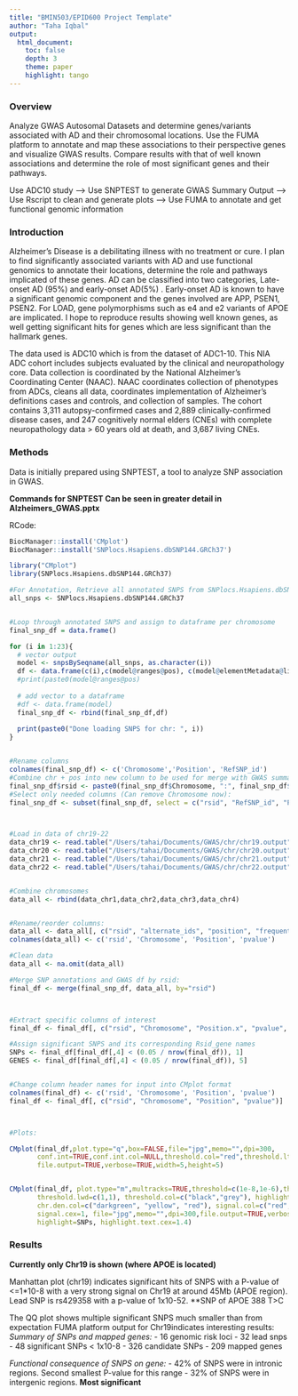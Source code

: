 ```yaml
---
title: "BMIN503/EPID600 Project Template"
author: "Taha Iqbal"
output: 
  html_document:
    toc: false 
    depth: 3 
    theme: paper 
    highlight: tango
---
```




### Overview
Analyze GWAS Autosomal Datasets and determine genes/variants associated with AD and their chromosomal locations. Use the FUMA platform to 
annotate and map these associations to their perspective genes and visualize GWAS results. Compare results with that of well known associations and determine the role of most significant genes and their pathways.

Use ADC10 study --> Use SNPTEST to generate GWAS Summary Output --> Use Rscript to clean and generate plots --> Use FUMA to annotate and get functional genomic information



### Introduction 
Alzheimer’s Disease is a debilitating illness with no treatment or cure. I plan to find significantly associated variants with AD and use functional genomics to annotate their locations, determine the role and pathways implicated of these genes. AD can be classified into two categories, Late-onset AD (95%) and early-onset AD(5%) . Early-onset AD is known to have a significant genomic component and the genes involved are APP, PSEN1, PSEN2. For LOAD, gene polymorphisms such as e4 and e2 variants of APOE are implicated. I hope to reproduce results showing well known genes, as well getting significant hits for genes which are less significant than the hallmark genes.

The data used is ADC10 which is from the dataset of ADC1-10. This NIA ADC cohort includes subjects evaluated by the clinical and neuropathology core. Data collection is coordinated by the National Alzheimer's Coordinating Center (NAAC). NAAC coordinates collection of phenotypes from ADCs, cleans all data, coordinates implementation of Alzheimer's definitions cases and controls, and collection of samples. The cohort contains 3,311 autopsy-confirmed cases and 2,889 clinically-confirmed disease cases, and 247 cognitively normal elders (CNEs) with complete neuropathology data > 60 years old at death, and 3,687 living CNEs.


### Methods
Data is initially prepared using SNPTEST, a tool to analyze SNP association in GWAS.

**Commands for SNPTEST Can be seen in greater detail in Alzheimers_GWAS.pptx**


RCode:

```r
BiocManager::install('CMplot')
BiocManager::install('SNPlocs.Hsapiens.dbSNP144.GRCh37')

library("CMplot")
library(SNPlocs.Hsapiens.dbSNP144.GRCh37)

#For Annotation, Retrieve all annotated SNPS from SNPlocs.Hsapiens.dbSNP144.GRCh37 package:
all_snps <- SNPlocs.Hsapiens.dbSNP144.GRCh37


#Loop through annotated SNPS and assign to dataframe per chromosome
final_snp_df = data.frame()

for (i in 1:23){
  # vector output
  model <- snpsBySeqname(all_snps, as.character(i))
  df <- data.frame(c(i),c(model@ranges@pos), c(model@elementMetadata@listData[["RefSNP_id"]]))
  #print(paste0(model@ranges@pos)
  
  # add vector to a dataframe
  #df <- data.frame(model)
  final_snp_df <- rbind(final_snp_df,df)
  
  print(paste0("Done loading SNPS for chr: ", i))
}


#Rename columns
colnames(final_snp_df) <- c('Chromosome','Position', 'RefSNP_id')
#Combine chr + pos into new column to be used for merge with GWAS summary statistics data later:
final_snp_df$rsid <- paste0(final_snp_df$Chromosome, ":", final_snp_df$Position)
#Select only needed columns (Can remove Chromosome now):
final_snp_df <- subset(final_snp_df, select = c("rsid", "RefSNP_id", "Position"))



#Load in data of chr19-22
data_chr19 <- read.table("/Users/tahai/Documents/GWAS/chr/chr19.output", header = TRUE)
data_chr20 <- read.table("/Users/tahai/Documents/GWAS/chr/chr20.output", header = TRUE)
data_chr21 <- read.table("/Users/tahai/Documents/GWAS/chr/chr21.output", header = TRUE)
data_chr22 <- read.table("/Users/tahai/Documents/GWAS/chr/chr22.output", header = TRUE)


#Combine chromosomes
data_all <- rbind(data_chr1,data_chr2,data_chr3,data_chr4)


#Rename/reorder columns:
data_all <- data_all[, c("rsid", "alternate_ids", "position", "frequentist_add_pvalue")]
colnames(data_all) <- c('rsid', 'Chromosome', 'Position', 'pvalue')

#Clean data
data_all <- na.omit(data_all) 

#Merge SNP annotations and GWAS df by rsid:
final_df <- merge(final_snp_df, data_all, by="rsid")



#Extract specific columns of interest
final_df <- final_df[, c("rsid", "Chromosome", "Position.x", "pvalue", "RefSNP_id")]

#Assign significant SNPS and its corresponding Rsid_gene names
SNPs <- final_df[final_df[,4] < (0.05 / nrow(final_df)), 1]
GENES <- final_df[final_df[,4] < (0.05 / nrow(final_df)), 5]


#Change column header names for input into CMplot format
colnames(final_df) <- c('rsid', 'Chromosome', 'Position', 'pvalue')
final_df <- final_df[, c("rsid", "Chromosome", "Position", "pvalue")]



#Plots:

CMplot(final_df,plot.type="q",box=FALSE,file="jpg",memo="",dpi=300,
       conf.int=TRUE,conf.int.col=NULL,threshold.col="red",threshold.lty=2,
       file.output=TRUE,verbose=TRUE,width=5,height=5)


CMplot(final_df, plot.type="m",multracks=TRUE,threshold=c(1e-8,1e-6),threshold.lty=c(1,2), 
       threshold.lwd=c(1,1), threshold.col=c("black","grey"), highlight.text=GENES, amplify=TRUE,bin.size=1e6,
       chr.den.col=c("darkgreen", "yellow", "red"), signal.col=c("red","green","blue"),
       signal.cex=1, file="jpg",memo="",dpi=300,file.output=TRUE,verbose=TRUE,
       highlight=SNPs, highlight.text.cex=1.4)

```



### Results
**Currently only Chr19 is shown (where APOE is located)**

Manhattan plot (chr19) indicates significant hits of SNPS with a P-value of <=1*10-8 with a very strong signal on Chr19 at around 45Mb (APOE region).
Lead SNP is rs429358 with a p-value of 1x10-52. **SNP of APOE 388 T>C


The QQ plot shows multiple significant SNPS much smaller than from expectation
FUMA platform output for Chr19indicates interesting results:
  *Summary of SNPs and mapped genes:*
    - 16 genomic risk loci
    - 32 lead snps
    - 48 significant SNPs < 1x10-8
    - 326 candidate SNPs 
    - 209 mapped genes
  
  *Functional consequence of SNPS on gene:*
    - 42% of SNPS were in intronic regions. Second smallest P-value for this range
    - 32% of SNPS were in intergenic regions. **Most significant**
    
  

